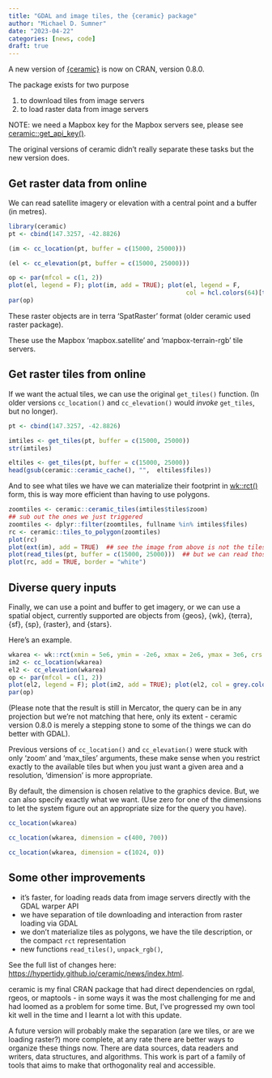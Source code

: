 ```yaml
---
title: "GDAL and image tiles, the {ceramic} package"
author: "Michael D. Sumner"
date: "2023-04-22"
categories: [news, code]
draft: true
---
```



A new version of [{ceramic}](https://hypertidy.github.io/ceramic/) is now on CRAN, version 0.8.0. 


The package exists for two purpose 

1. to download tiles from image servers
2. to load raster data from image servers


NOTE: we need a Mapbox key for the Mapbox servers see, please see [ceramic::get_api_key()](https://hypertidy.github.io/ceramic/reference/get_api_key.html). 


The original versions of ceramic didn't really separate these tasks but the new version does.  


## Get raster data from online

We can read satellite imagery or elevation with a central point and a buffer (in metres). 

```r
library(ceramic)
pt <- cbind(147.3257, -42.8826)

(im <- cc_location(pt, buffer = c(15000, 25000)))

(el <- cc_elevation(pt, buffer = c(15000, 25000)))

op <- par(mfcol = c(1, 2))
plot(el, legend = F); plot(im, add = TRUE); plot(el, legend = F, 
                                                 col = hcl.colors(64)[tail(seq_len(64), 45)])
par(op)
```

These raster objects are in terra 'SpatRaster' format (older ceramic used raster package). 

These use the Mapbox 'mapbox.satellite' and 'mapbox-terrain-rgb' tile servers. 

## Get raster tiles from online

If we want the actual tiles, we can use the original `get_tiles()` function. (In older versions `cc_location()` and `cc_elevation()` would *invoke* `get_tiles`, but no longer). 

```r
pt <- cbind(147.3257, -42.8826)

imtiles <- get_tiles(pt, buffer = c(15000, 25000))
str(imtiles)

eltiles <- get_tiles(pt, buffer = c(15000, 25000))
head(gsub(ceramic::ceramic_cache(), "",  eltiles$files))
```

And to see what tiles we have we can materialize their footprint in [wk::rct()](https://paleolimbot.github.io/wk/reference/rct.html) form, this is way more efficient than having to use polygons.

```r
zoomtiles <- ceramic::ceramic_tiles(imtiles$tiles$zoom)
## sub out the ones we just triggered
zoomtiles <- dplyr::filter(zoomtiles, fullname %in% imtiles$files)
rc <- ceramic::tiles_to_polygon(zoomtiles)
plot(rc)
plot(ext(im), add = TRUE)  ## see the image from above is not the tiles, but the buffer around a point
plot(read_tiles(pt, buffer = c(15000, 25000)))  ## but we can read thos tiles exactly
plot(rc, add = TRUE, border = "white")
```


## Diverse query inputs

Finally, we can use a point and buffer to get imagery, or we can use a spatial object, currently supported are objects from {geos}, {wk}, {terra}, {sf}, {sp}, {raster}, and {stars}. 

Here's an example. 

```r
wkarea <- wk::rct(xmin = 5e6, ymin = -2e6, xmax = 2e6, ymax = 3e6, crs = "+proj=laea +lon_0=25 +lat_0=31")
im2 <- cc_location(wkarea)
el2 <- cc_elevation(wkarea)
op <- par(mfcol = c(1, 2))
plot(el2, legend = F); plot(im2, add = TRUE); plot(el2, col = grey.colors(128), legend = FALSE)
par(op)
```

(Please note that the result is still in Mercator, the query can be in any projection but we're not matching that here, only its extent - ceramic version 0.8.0 is merely a stepping stone to some of the things we can do better with GDAL). 

Previous versions of `cc_location()` and `cc_elevation()` were stuck with only 'zoom' and 'max_tiles' arguments, these make sense when you restrict exactly to the available tiles but when you just want a given area and a resolution, 'dimension' is more appropriate. 

By default, the dimension is chosen relative to the graphics device.  But, we can also specify exactly what we want. (Use zero for one of the dimensions to let the system figure out an appropriate size for the query you have). 

```r
cc_location(wkarea)

cc_location(wkarea, dimension = c(400, 700))

cc_location(wkarea, dimension = c(1024, 0))

```

## Some other improvements


* it's faster, for loading reads data from image servers directly with the GDAL warper API
* we have separation of tile downloading and interaction from raster loading via GDAL
* we don't materialize tiles as polygons, we have the tile description, or the compact `rct` representation
* new functions `read_tiles()`, `unpack_rgb()`, 

See the full list of changes here: [https://hypertidy.github.io/ceramic/news/index.html](https://hypertidy.github.io/ceramic/news/index.html). 


ceramic is my final CRAN package that had direct dependencies on rgdal, rgeos, or maptools - in some ways it was the most challenging for me and had loomed as a problem for some time. But, I've progressed my own tool kit well in the time and I learnt a lot with this update. 

A future version will probably make the separation (are we tiles, or are we loading raster?) more complete, at any rate there are better ways to organize these things now. There are data sources, data readers and writers, data structures, and algorithms. This work is part of a family of tools that aims to make that orthogonality real and accessible. 
